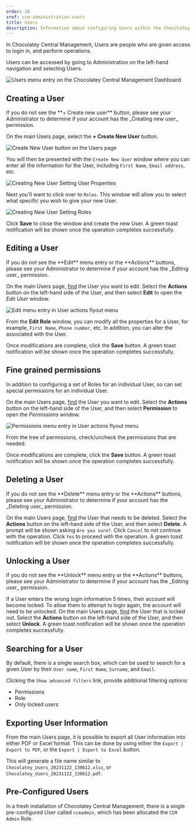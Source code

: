 ```yaml
---
order: 20
xref: ccm-administration-users
title: Users
description: Information about configuring Users within the Chocolatey Central Management Administration section
---
```


In Chocolatey Central Management, Users are people who are given access to login in, and perform operations.

Users can be accessed by going to Administration on the left-hand navigation and selecting Users.

![Users menu entry on the Chocolatey Central Management Dashboard](/images/ccm-playwright/dashboard/left-menu-nested-users.png)

## Creating a User

<Callout type="info">
    If you do not see the **+ Create new user** button, please see your Administrator to determine if your account has the _Creating new user_ permission.
</Callout>

On the main Users page, select the **+ Create New User** button.

![Create New User button on the Users page](/images/ccm-playwright/administration/users/button-create-new-user.png)

You will then be presented with the `Create New User` window where you can enter all the information for the User, including `First Name`, `Email address`, etc.

![Creating New User Setting User Properties](/images/ccm-playwright/administration/users/modal-new-user-tab-information.png)

Next you'll want to click over to `Roles`. This window will allow you to select what specific <Xref title="Roles" value="ccm-administration-roles" /> you wish to give your new User.

![Creating New User Setting Roles](/images/ccm-playwright/administration/users/modal-new-user-tab-roles.png)

Click **Save** to close the window and create the new User.
A green toast notification will be shown once the operation completes successfully.

## Editing a User

<Callout type="info">
    If you do not see the **Edit** menu entry or the **Actions** buttons, please see your Administrator to determine if your account has the _Editing user_ permission.
</Callout>

On the main Users page, [find](#searching-for-a-user) the User you want to edit.
Select the **Actions** button on the left-hand side of the User, and then select **Edit** to open the _Edit User_ window.

![Edit menu entry in User actions flyout menu](/images/ccm-playwright/administration/users/table-row-button-action-dropdown-menu-edit.png)

From the **Edit Role** window, you can modify all the properties for a User, for example, `First Name`, `Phone number`, etc. In addition, you can alter the <Xref title="Roles" value="ccm-administration-roles" /> associated with the User.

Once modifications are complete, click the **Save** button.
A green toast notification will be shown once the operation completes successfully.

## Fine grained permissions

In addition to configuring a set of Roles for an individual User, so can set special permissions for an individual User.

On the main Users page, [find](#searching-for-a-user) the User you want to edit.
Select the **Actions** button on the left-hand side of the User, and then select **Permission** to open the _Permissions_ window.

![Permissions menu entry in User actions flyout menu](/images/ccm-playwright/administration/users/modal-permissions.png)

From the tree of permissions, check/uncheck the permissions that are needed.

Once modifications are complete, click the **Save** button.
A green toast notification will be shown once the operation completes successfully.

## Deleting a User

<Callout type="info">
    If you do not see the **Delete** menu entry or the **Actions** buttons, please see your Administrator to determine if your account has the _Deleting user_ permission.
</Callout>

On the main Users page, [find](#searching-for-a-user) the User that needs to be deleted.
Select the **Actions** button on the left-hand side of the User, and then select **Delete**.
A prompt will be shown asking `Are you sure?`.
Click `Cancel` to not continue with the operation.
Click `Yes` to proceed with the operation.
A green toast notification will be shown once the operation completes successfully.

## Unlocking a User

<Callout type="info">
    If you do not see the **Unlock** menu entry or the **Actions** buttons, please see your Administrator to determine if your account has the _Editing user_ permission.
</Callout>

If a User enters the wrong login information 5 times, their account will become locked.
To allow them to attempt to login again, the account will need to be unlocked.
On the main Users page, [find](#searching-for-a-user) the User that is locked out.
Select the **Actions** button on the left-hand side of the User, and then select **Unlock**.
A green toast notification will be shown once the operation completes successfully.

## Searching for a User

By default, there is a single search box, which can be used to search for a given User by their `User name`, `First Name`, `Surname`, and `Email`.

Clicking the `Show advanced filters` link, provide additional filtering options:

- Permissions
- Role
- Only locked users

## Exporting User Information

From the main Users page, it is possible to export all User information into either PDF or Excel format.
This can be done by using either the `Export | Export to PDF`, or the `Export | Export to Excel` button.

This will generate a file name similar to `Chocolatey_Users_20231122_130612.xlsx`, or `Chocolatey_Users_20231122_130612.pdf`.

## Pre-Configured Users

In a fresh installation of Chocolatey Central Management, there is a single pre-configured User called `ccmadmin`, which has been allocated the `CCM Admin` Role.
